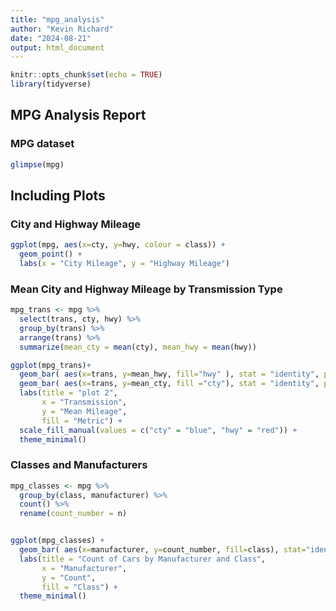 ```yaml
---
title: "mpg_analysis"
author: "Kevin Richard"
date: "2024-08-21"
output: html_document
---
```


```r
knitr::opts_chunk$set(echo = TRUE)
library(tidyverse)
```

## MPG Analysis Report

### MPG dataset
```r
glimpse(mpg)
```

## Including Plots

### City and Highway Mileage
```r
ggplot(mpg, aes(x=cty, y=hwy, colour = class)) +
  geom_point() +
  labs(x = "City Mileage", y = "Highway Mileage")
```

### Mean City and Highway Mileage by Transmission Type
```r
mpg_trans <- mpg %>%
  select(trans, cty, hwy) %>% 
  group_by(trans) %>%
  arrange(trans) %>% 
  summarize(mean_cty = mean(cty), mean_hwy = mean(hwy))

ggplot(mpg_trans)+
  geom_bar( aes(x=trans, y=mean_hwy, fill="hwy" ), stat = "identity", position = "dodge", width = 0.4)+
  geom_bar( aes(x=trans, y=mean_cty, fill ="cty"), stat = "identity", position = "dodge", width = 0.4)+
  labs(title = "plot 2",
       x = "Transmission",
       y = "Mean Mileage",
       fill = "Metric") +
  scale_fill_manual(values = c("cty" = "blue", "hwy" = "red")) +
  theme_minimal()
```

### Classes and Manufacturers
```r
mpg_classes <- mpg %>% 
  group_by(class, manufacturer) %>%
  count() %>% 
  rename(count_number = n)


ggplot(mpg_classes) +
  geom_bar( aes(x=manufacturer, y=count_number, fill=class), stat="identity", position = "stack" )+
  labs(title = "Count of Cars by Manufacturer and Class",
       x = "Manufacturer",
       y = "Count",
       fill = "Class") +
  theme_minimal()
```

